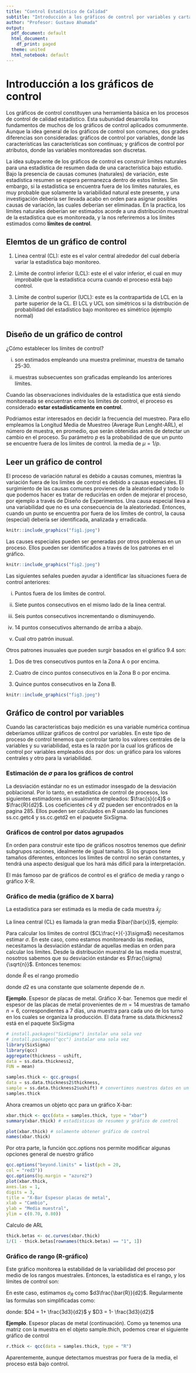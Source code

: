 ```yaml
---
title: "Control Estadístico de Calidad"
subtitle: "Introducción a los gráficos de control por variables y cartas de control " 
author: "Profesor: Gustavo Ahumada"
output:
  pdf_document: default
  html_document:
    df_print: paged
  theme: united
  html_notebook: default
---
```


# Introducción a los gráficos de control

Los gráficos de control constituyen una herramienta básica en los procesos de control de calidad estadístico. Esta subunidad desarrolla los fundamentos de muchos de los gráficos de control aplicados comunmente. Aunque la idea general de los gráficos de control son comunes, dos grades diferencias son consideradas: gráficos de control por variables, donde las características las características son continuas; y gráficos de control por atributos, donde las variables monitoreadas son discretas.

La idea subyacente de los gráficos de control es construir limites naturales para una estadística de resumen dada de una característica bajo estudio. Bajo la presencia de causas comunes (naturales) de variación, este estadística resumen se espera permanezca dentro de estos límites. Sin embargo, si la estadística se encuentra fuera de los límites naturales, es muy probable que solamente la variabilidad natural este presente, y una investigación debería ser llevada acabo en orden para asignar posibles causas de variación, las cuales deberían ser eliminadas. En la practica, los límites naturales deberían ser estimados acorde a una distribución muestral de la estadística que es monitoreada, y la nos referiremos a los límites estimados como **límites de control**.

## Elemtos de un gráfico de control

1. Linea central (CL): este es el valor central alrededor del cual debería variar la estadística bajo monitoreo.

2. Límite de control inferior (LCL): este el el valor inferior, el cual en muy improbable que la estadística ocurra cuando el proceso está bajo control.

3. Límite de control superior (UCL): este es la contrapartida de LCL en la parte superior de la CL. El LCL y UCL son simétricos si la distribución de probabilidad del estadístico bajo monitoreo es simétrico (ejemplo normal)


## Diseño de un gráfico de control

¿Cómo establecer los límites de control? 

i. son estimados empleando una muestra preliminar, muestra de tamaño 25-30.

ii. muestras subsecuentes son graficadas empleando los anteriores límites.

Cuando las observaciones individuales de la estadística que está siendo monitoreada se encuentran entre los limites de control, el proceso es considerado **estar estadísticamente en control**.

Podriamos estar interesados en decidir la frecuencia del muestreo. Para ello empleamos la Longitud Media de Muestreo (Average Run Lenght-ARL), el número de muestra, en promedio, que serán obtenidas antes de detectar un cambio en el proceso. Su parámetro $p$ es la probabilidad de que un punto se encuentre fuera de los límites de control. la media de $\mu = 1/p$.

\begin{equation} 
ARL = \frac{1}{p} = \frac{1}{0.0027} = 370.37. \nonumber
\end{equation}


## Leer un gráfico de control

El proceso de variación natural es debido a causas comunes, mientras la variación fuera de los limites de control es debido a causas especiales. El surgimiento de las causas comunes provienes de la aleatoriedad y todo lo que podemos hacer es tratar de reducirlas en orden de mejorar el proceso, por ejemplo a través de Diseño de Experimentos. Una causa especial lleva a una variabilidad que no es una consecuencia de la aleatoriedad. Entonces, cuando un punto se encuentra por fuera de los límites de control, la causa (especial) debería ser identificada, analizada y erradicada.


```r
knitr::include_graphics("fig1.jpeg")
```

Las causes especiales pueden ser generadas por otros problemas en un proceso. Ellos pueden ser identificados a través de los patrones en el gráfico.

```r
knitr::include_graphics("fig2.jpeg")
```

Las siguientes señales pueden ayudar a identificar las situaciones fuera de control anteriores:

i. Puntos fuera de los limites de control.

ii. Siete puntos consecutivos en el mismo lado de la linea central.

iii. Seis puntos consecutivos incrementando o disminuyendo.

iv. 14 puntos consecutivos alternando de arriba a abajo.

v. Cual otro patrón inusual.


Otros patrones inusuales que pueden surgir basados en el gráfico 9.4 son:

1. Dos de tres consecutivos puntos en la Zona A o por encima.

2. Cuatro de cinco puntos consecutivos en la Zona B o por encima.

3. Quince puntos consecutivos en la Zona B.

```r
knitr::include_graphics("fig3.jpeg")
```


## Gráfico de control por variables

Cuando las características bajo medición es una variable numérica continua deberíamos utilizar gráficos de control por variables. En este tipo de proceso de control tenemos que controlar tanto los valores centrales de la variables y su variabilidad, esta es la razón por la cual los gráficos de control por variables empleados dos por dos: un gráfico para los valores centrales y otro para la variabilidad.

### Estimación de $\sigma$ para los gráficos de control

La desviación estándar no es un estimador insesgado de la desviación poblacional. Por lo tanto, en estadística de control de procesos, los siguientes estimadores sin usualmente empleados: $\frac{s}{c4}$ o $\frac{R}{d2}$. Los coeficientes $c4$ y $d2$ pueden ser encontrados en la pagina 285. Ellos pueden ser calculados en $R$ usando las funciones ss.cc.getc4 y  ss.cc.getd2 en el paquete SixSigma.


### Gráficos de control por datos agrupados

En orden para construir este tipo de gráficos nosotros tenemos que definir subgrupos raciones, idealmente de igual tamaño. Si los grupos tiene tamaños diferentes, entonces los límites de control no serán constantes, y tendrá una aspecto desigual que los hará más difícil para la interpretación.

El más famoso par de gráficos de control es el gráfico de media y rango o gráfico X-R.  

### Gráfico de media (gráfico de X barra)

La estadística para ser estimada es la media de cada muestra $\bar x_{j}$:

\begin{equation}
\bar x_{j} = \frac{\sum_{i=1}^{n}x_{ij}}{n_{j}}, \quad j=1,....,m \nonumber
\end{equation}

La linea central (CL) es llamada la gran media $\bar{\bar{x}}$, ejemplo:

\begin{equation}
\bar{\bar{x}} = \frac{\sum_{i=1}^{n}{\bar{x}_{j}}}{m}. \nonumber
\end{equation}

Para calcular los límites de control ($CL\frac{+}{-}3\sigma$) necesitamos estimar $\sigma$. En este caso, como estamos monitoreando las medias, necesitamos la desviación estándar de aquellas medias en orden para calcular los limites. Desde la distribución muestral de las media muestral, nosotros sabemos que su desviación estándar es $\frac{\sigma}{\sqrt{n}}$. Entonces tenemos:

\begin{equation}
\bar{\bar{x}} 
\end{equation}

\begin{equation}
UCL = \bar{\bar{x}} + \bar{R} \times \frac{3}{d2\sqrt{n}}  \nonumber
\end{equation}

\begin{equation}
LCL = \bar{\bar{x}} - \bar{R} \times \frac{3}{d2\sqrt{n}}  \nonumber
\end{equation}

donde $\bar{R}$ es el rango promedio 

\begin{equation}
\bar{R} = \frac{\sum_{j=1}^{m}R_{j}}{m}; \quad maxx_{ij}- minx_{ij}, \nonumber
\end{equation}

donde $d2$ es una constante que solamente depende de $n$.


**Ejemplo**. Espesor de placas de metal. Gráfico X-bar.
Tenemos que medir el espesor de las placas de metal provenientes de $m=14$ muestras de tamaño $n=6$, correspondientes a 7 días, una muestra para cada uno de los turno en los cuales se organiza la producción. El data frame ss.data.thickness2 está en el paquete SixSigma


```r
# install.packages("SixSigma") instalar una sola vez
# install.packages("qcc") instalar una sola vez
library(SixSigma)
library(qcc)
aggregate(thickness ~ ushift,
data = ss.data.thickness2,
FUN = mean)

samples.thick <- qcc.groups(
data = ss.data.thickness2$thickness,
sample = ss.data.thickness2$ushift) # convertimos nuestros datos en un data frame
samples.thick
```


Ahora creamos un objeto qcc para un gráfico X-bar:

```r
xbar.thick <- qcc(data = samples.thick, type = "xbar")
summary(xbar.thick) # estadísticas de resumen y gráfico de control
```


```r
plot(xbar.thick) # solamente obtener gráfico de control
names(xbar.thick)
```


Por otra parte, la función qcc.options nos permite modificar algunas opciones general de nuestro gráfico 

```r
qcc.options("beyond.limits" = list(pch = 20,
col = "red3"))
qcc.options(bg.margin = "azure2")
plot(xbar.thick,
axes.las = 1,
digits = 3,
title = "X-Bar Espesor placas de metal",
xlab = "Cambio",
ylab = "Media muestral",
ylim = c(0.70, 0.80))
```


Calculo de ARL

```r
thick.betas <- oc.curves(xbar.thick)
1/(1 - thick.betas[rownames(thick.betas) == "1", 1])
```


### Gráfico de rango (R-gráfico)

Este gráfico monitorea la estabilidad de la variabilidad del proceso por medio de los rangos muestrales. Entonces, la estadística es el rango, y los límites de control son:

\begin{equation}
CL =  \bar{R} 
\end{equation}

\begin{equation}
UCL =  \bar{R} + 3 \times \bar{R} \frac{d3}{d2}  \nonumber
\end{equation}

\begin{equation}
LCL = \bar{R} - 3 \times \bar{R} \frac{d3}{d2}  \nonumber
\end{equation}

En este caso, estimamos $\sigma_{R}$ como $d3\frac{\bar{R}}{d2}$. Regularmente las formulas son simplificadas como:

\begin{equation}
UCL =  \bar{R} \times D4 \nonumber
\end{equation}

\begin{equation}
LCL = \bar{R} \times D3  \nonumber
\end{equation}

donde: $D4 = 1+ \frac{3d3}{d2}$ y $D3 = 1- \frac{3d3}{d2}$

**Ejemplo**. Espesor placas de metal (continuación).  Como ya tenemos una matriz con la muestra en el objeto sample.thich, podemos crear el siguiente gráfico de control


```r
r.thick <- qcc(data = samples.thick, type = "R")
```

Aparentemente, aunque detectamos muestras por fuera de la media, el proceso está bajo control. 










